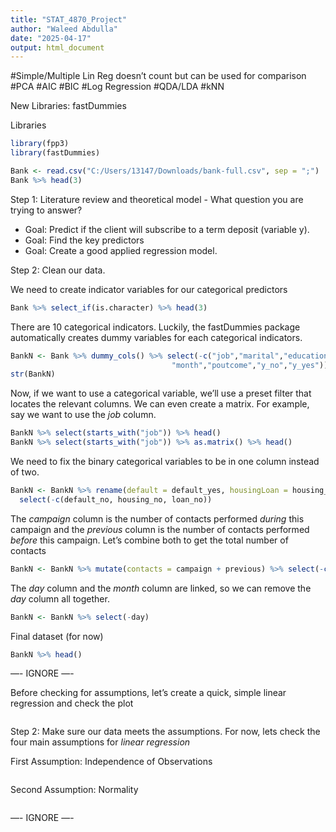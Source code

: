 ---
title: "STAT_4870_Project"
author: "Waleed Abdulla"
date: "2025-04-17"
output: html_document
---

#Simple/Multiple Lin Reg doesn't count but can be used for comparison
#PCA
#AIC
#BIC
#Log Regression
#QDA/LDA
#kNN

New Libraries: fastDummies

Libraries
```{r, include=FALSE}
library(fpp3)
library(fastDummies)
```


```{r}
Bank <- read.csv("C:/Users/13147/Downloads/bank-full.csv", sep = ";")
Bank %>% head(3)
```

Step 1: Literature review and theoretical model - What question you are trying to answer?

 - Goal: Predict if the client will subscribe to a term deposit (variable y).
 - Goal: Find the key predictors 
 - Goal: Create a good applied regression model.
 
 
Step 2: Clean our data.

  We need to create indicator variables for our categorical predictors
  
```{r}
Bank %>% select_if(is.character) %>% head(3)
```
There are 10 categorical indicators. Luckily, the fastDummies package automatically creates dummy variables for each categorical indicators.

```{r}
BankN <- Bank %>% dummy_cols() %>% select(-c("job","marital","education","default","housing","loan","contact",
                                    "month","poutcome","y_no","y_yes")) %>% as.data.frame()
str(BankN)
```

Now, if we want to use a categorical variable, we'll use a preset filter that locates the relevant columns. We can even create a matrix. For example, say we want to use the *job* column. 

```{r}
BankN %>% select(starts_with("job")) %>% head()
BankN %>% select(starts_with("job")) %>% as.matrix() %>% head()
```
We need to fix the binary categorical variables to be in one column instead of two.

```{r}
BankN <- BankN %>% rename(default = default_yes, housingLoan = housing_yes, personalLoan = loan_yes) %>%
  select(-c(default_no, housing_no, loan_no))
```

The *campaign* column is the number of contacts performed *during* this campaign and the *previous* column is the number of contacts performed *before* this campaign. Let's combine both to get the total number of contacts

```{r}
BankN <- BankN %>% mutate(contacts = campaign + previous) %>% select(-c("campaign","previous"))
```

The *day* column and the *month* column are linked, so we can remove the *day* column all together.

```{r}
BankN <- BankN %>% select(-day)
```

Final dataset (for now)
```{r}
BankN %>% head()
```




---- IGNORE ----

Before checking for assumptions, let's create a quick, simple linear regression and check the plot

```{r}

```

 
Step 2: Make sure our data meets the assumptions.
  For now, lets check the four main assumptions for *linear regression*
  
  First Assumption: Independence of Observations

```{r}

```

  Second Assumption: Normality
  
```{r}

```
---- IGNORE ----